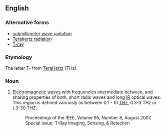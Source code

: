 ==English==
{{wikipedia}}

===Alternative forms===
*[[submillimeter wave radiation]]
*[[Terahertz radiation]]
*[[T-ray]]

===Etymology===
The letter T- from [[terahertz|TeraHertz]] (THz).

===Noun===
{{en-noun}}

# {{engineering}} [[Electromagnetic wave]]s with frequencies intermediate between, and sharing properties of both, short radio waves and long [[IR]] optical waves.  This region is defined variously as between 0.1 - 10 [[THz]], 0.3-3 THz or ).3-30 THZ.
#:Proceedings of the IEEE, Volume 95, Number 8, August 2007, Special issue: T-Ray Imaging, Sensing, & Retection